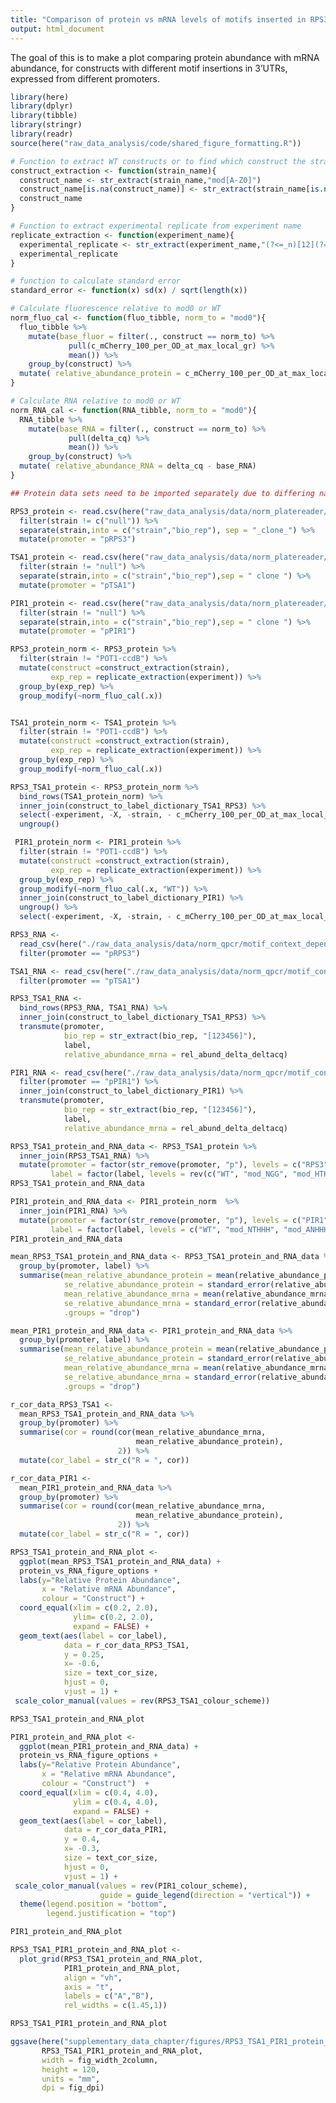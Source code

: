 ```yaml
---
title: "Comparison of protein vs mRNA levels of motifs inserted in RPS3, TSA1 and PIR1 motifs"
output: html_document
---
```


The goal of this is to make a plot comparing protein abundance with mRNA abundance, for constructs with different motif insertions in 3'UTRs, expressed from different promoters.


```r
library(here)
library(dplyr)
library(tibble)
library(stringr)
library(readr)
source(here("raw_data_analysis/code/shared_figure_formatting.R"))
```

```r
# Function to extract WT constructs or to find which construct the strain is from experiment name
construct_extraction <- function(strain_name){
  construct_name <- str_extract(strain_name,"mod[A-Z0]")
  construct_name[is.na(construct_name)] <- str_extract(strain_name[is.na(construct_name)],"WT")
  construct_name
}

# Function to extract experimental replicate from experiment name
replicate_extraction <- function(experiment_name){
  experimental_replicate <- str_extract(experiment_name,"(?<=_n)[12](?=/)")
  experimental_replicate
}

# function to calculate standard error
standard_error <- function(x) sd(x) / sqrt(length(x))

# Calculate fluorescence relative to mod0 or WT
norm_fluo_cal <- function(fluo_tibble, norm_to = "mod0"){
  fluo_tibble %>%
    mutate(base_fluor = filter(., construct == norm_to) %>%
             pull(c_mCherry_100_per_OD_at_max_local_gr) %>%
             mean()) %>%
    group_by(construct) %>%
  mutate( relative_abundance_protein = c_mCherry_100_per_OD_at_max_local_gr / base_fluor)
}

# Calculate RNA relative to mod0 or WT
norm_RNA_cal <- function(RNA_tibble, norm_to = "mod0"){
  RNA_tibble %>%
    mutate(base_RNA = filter(., construct == norm_to) %>%
             pull(delta_cq) %>%
             mean()) %>%
    group_by(construct) %>%
  mutate( relative_abundance_RNA = delta_cq - base_RNA)
}

```

```r
## Protein data sets need to be imported separately due to differing naming conventions

RPS3_protein <- read.csv(here("raw_data_analysis/data/norm_platereader/motif_context_dependence/pRPS3-mCh-tRPS3/pRPS3-mCh-tRPS3_both_reps.csv")) %>%
  filter(strain != c("null")) %>%
  separate(strain,into = c("strain","bio_rep"), sep = "_clone_") %>%
  mutate(promoter = "pRPS3") 

TSA1_protein <- read.csv(here("raw_data_analysis/data/norm_platereader/motif_context_dependence/pTSA1-mCh-tTSA1/pTSA1-mCh-tTSA1_both_reps.csv")) %>%
  filter(strain != "null") %>%
  separate(strain,into = c("strain","bio_rep"),sep = " clone ") %>%
  mutate(promoter = "pTSA1")

PIR1_protein <- read.csv(here("raw_data_analysis/data/norm_platereader/motif_context_dependence/pPIR1-mCh-tPIR1/pPIR1-mCh-tPIR1_both_reps.csv")) %>%
  filter(strain != "null") %>%
  separate(strain,into = c("strain","bio_rep"),sep = " clone ") %>%
  mutate(promoter = "pPIR1")
```

```r

RPS3_protein_norm <- RPS3_protein %>%
  filter(strain != "POT1-ccdB") %>% 
  mutate(construct =construct_extraction(strain),
         exp_rep = replicate_extraction(experiment)) %>%
  group_by(exp_rep) %>%
  group_modify(~norm_fluo_cal(.x))


TSA1_protein_norm <- TSA1_protein %>%
  filter(strain != "POT1-ccdB") %>% 
  mutate(construct =construct_extraction(strain),
         exp_rep = replicate_extraction(experiment)) %>%
  group_by(exp_rep) %>%
  group_modify(~norm_fluo_cal(.x))

RPS3_TSA1_protein <- RPS3_protein_norm %>%
  bind_rows(TSA1_protein_norm) %>%
  inner_join(construct_to_label_dictionary_TSA1_RPS3) %>%
  select(-experiment, -X, -strain, - c_mCherry_100_per_OD_at_max_local_gr, - base_fluor, -construct) %>% 
  ungroup()

 PIR1_protein_norm <- PIR1_protein %>%
  filter(strain != "POT1-ccdB") %>% 
  mutate(construct =construct_extraction(strain),
         exp_rep = replicate_extraction(experiment)) %>%
  group_by(exp_rep) %>%
  group_modify(~norm_fluo_cal(.x, "WT")) %>%
  inner_join(construct_to_label_dictionary_PIR1) %>%
  ungroup() %>%
  select(-experiment, -X, -strain, - c_mCherry_100_per_OD_at_max_local_gr, - base_fluor, -construct)
```

```r
RPS3_RNA <- 
  read_csv(here("./raw_data_analysis/data/norm_qpcr/motif_context_dependence/pRPS3_pPGK1_pSRO9_tRPS3_deltadeltacq_platesnorm_summarise.csv")) %>%
  filter(promoter == "pRPS3")

TSA1_RNA <- read_csv(here("./raw_data_analysis/data/norm_qpcr/motif_context_dependence/pTSA1_pPGK1_pSRO9_tTSA1_deltadeltacq_platesnorm_summarise.csv")) %>%
  filter(promoter == "pTSA1")

RPS3_TSA1_RNA <- 
  bind_rows(RPS3_RNA, TSA1_RNA) %>%
  inner_join(construct_to_label_dictionary_TSA1_RPS3) %>%
  transmute(promoter, 
            bio_rep = str_extract(bio_rep, "[123456]"), 
            label, 
            relative_abundance_mrna = rel_abund_delta_deltacq)

PIR1_RNA <- read_csv(here("./raw_data_analysis/data/norm_qpcr/motif_context_dependence/pPIR1_pPGK1_pSRO9_tPIR1_deltadeltacq_platesnorm_summarise.csv")) %>%
  filter(promoter == "pPIR1") %>%
  inner_join(construct_to_label_dictionary_PIR1) %>%
  transmute(promoter, 
            bio_rep = str_extract(bio_rep, "[123456]"), 
            label, 
            relative_abundance_mrna = rel_abund_delta_deltacq)
```

```r
RPS3_TSA1_protein_and_RNA_data <- RPS3_TSA1_protein %>%
  inner_join(RPS3_TSA1_RNA) %>%
  mutate(promoter = factor(str_remove(promoter, "p"), levels = c("RPS3", "TSA1")),
         label = factor(label, levels = rev(c("WT", "mod_NGG", "mod_HTH", "mod_HNH", "mod_NTN", "mod_NAA", "mod_NNN"))))
RPS3_TSA1_protein_and_RNA_data

PIR1_protein_and_RNA_data <- PIR1_protein_norm  %>%
  inner_join(PIR1_RNA) %>%
  mutate(promoter = factor(str_remove(promoter, "p"), levels = c("PIR1")),
         label = factor(label, levels = c("WT", "mod_NTHHH", "mod_ANHHH", "mod_ATNHH", "mod_ATHNH", "mod_ATNNN", "mod_ANNNN", "mod_NTNNN")))
PIR1_protein_and_RNA_data
```

```r
mean_RPS3_TSA1_protein_and_RNA_data <- RPS3_TSA1_protein_and_RNA_data %>%
  group_by(promoter, label) %>%
  summarise(mean_relative_abundance_protein = mean(relative_abundance_protein),
            se_relative_abundance_protein = standard_error(relative_abundance_protein),
            mean_relative_abundance_mrna = mean(relative_abundance_mrna),
            se_relative_abundance_mrna = standard_error(relative_abundance_mrna),
            .groups = "drop")

mean_PIR1_protein_and_RNA_data <- PIR1_protein_and_RNA_data %>%
  group_by(promoter, label) %>%
  summarise(mean_relative_abundance_protein = mean(relative_abundance_protein),
            se_relative_abundance_protein = standard_error(relative_abundance_protein),
            mean_relative_abundance_mrna = mean(relative_abundance_mrna),
            se_relative_abundance_mrna = standard_error(relative_abundance_mrna),
            .groups = "drop")
```

```r
r_cor_data_RPS3_TSA1 <- 
  mean_RPS3_TSA1_protein_and_RNA_data %>% 
  group_by(promoter) %>% 
  summarise(cor = round(cor(mean_relative_abundance_mrna,
                            mean_relative_abundance_protein),
                        2)) %>%
  mutate(cor_label = str_c("R = ", cor))

r_cor_data_PIR1 <- 
  mean_PIR1_protein_and_RNA_data %>% 
  group_by(promoter) %>% 
  summarise(cor = round(cor(mean_relative_abundance_mrna,
                            mean_relative_abundance_protein),
                        2)) %>%
  mutate(cor_label = str_c("R = ", cor))
```


```r

RPS3_TSA1_protein_and_RNA_plot <- 
  ggplot(mean_RPS3_TSA1_protein_and_RNA_data) +
  protein_vs_RNA_figure_options +
  labs(y="Relative Protein Abundance", 
       x = "Relative mRNA Abundance", 
       colour = "Construct") +
  coord_equal(xlim = c(0.2, 2.0), 
              ylim= c(0.2, 2.0), 
              expand = FALSE) +
  geom_text(aes(label = cor_label), 
            data = r_cor_data_RPS3_TSA1, 
            y = 0.25, 
            x= -0.6, 
            size = text_cor_size, 
            hjust = 0, 
            vjust = 1) +
 scale_color_manual(values = rev(RPS3_TSA1_colour_scheme))

RPS3_TSA1_protein_and_RNA_plot
```

```r
PIR1_protein_and_RNA_plot <- 
  ggplot(mean_PIR1_protein_and_RNA_data) + 
  protein_vs_RNA_figure_options +
  labs(y="Relative Protein Abundance", 
       x = "Relative mRNA Abundance", 
       colour = "Construct")  +
  coord_equal(xlim = c(0.4, 4.0), 
              ylim = c(0.4, 4.0), 
              expand = FALSE) + 
  geom_text(aes(label = cor_label), 
            data = r_cor_data_PIR1, 
            y = 0.4, 
            x= -0.3, 
            size = text_cor_size, 
            hjust = 0, 
            vjust = 1) +
 scale_color_manual(values = rev(PIR1_colour_scheme),
                    guide = guide_legend(direction = "vertical")) +
  theme(legend.position = "bottom",
        legend.justification = "top")

PIR1_protein_and_RNA_plot
```

```r
RPS3_TSA1_PIR1_protein_and_RNA_plot <- 
  plot_grid(RPS3_TSA1_protein_and_RNA_plot, 
            PIR1_protein_and_RNA_plot, 
            align = "vh", 
            axis = "t",
            labels = c("A","B"),
            rel_widths = c(1.45,1))

RPS3_TSA1_PIR1_protein_and_RNA_plot

ggsave(here("supplementary_data_chapter/figures/RPS3_TSA1_PIR1_protein_and_RNA_plot.png"),
       RPS3_TSA1_PIR1_protein_and_RNA_plot,
       width = fig_width_2column, 
       height = 120,
       units = "mm",
       dpi = fig_dpi)

```
